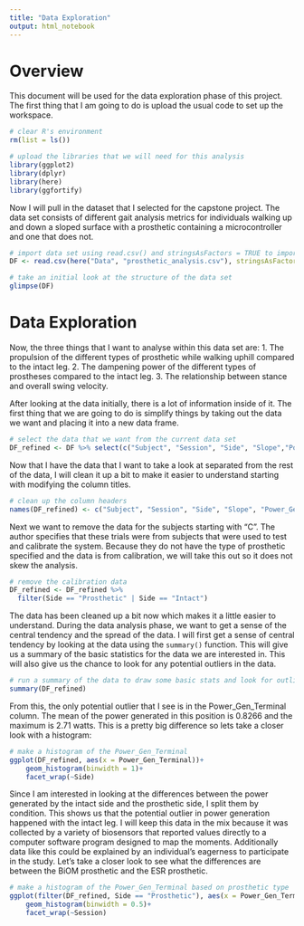 ```yaml
---
title: "Data Exploration"
output: html_notebook
---
```


# Overview
This document will be used for the data exploration phase of this project.  The first thing that I am going to do is upload the usual code to set up the workspace.

```r
# clear R's environment
rm(list = ls())

# upload the libraries that we will need for this analysis
library(ggplot2)
library(dplyr)
library(here)
library(ggfortify)
```
Now I will pull in the dataset that I selected for the capstone project.  The data set consists of different gait analysis metrics for individuals walking up and down a sloped surface with a prosthetic containing a microcontroller and one that does not. 

```r
# import data set using read.csv() and stringsAsFactors = TRUE to import the categorical data as factors with levels that we can look at
DF <- read.csv(here("Data", "prosthetic_analysis.csv"), stringsAsFactors = TRUE)

# take an initial look at the structure of the data set
glimpse(DF)
```

# Data Exploration
Now, the three things that I want to analyse within this data set are: 
1. The propulsion of the different types of prosthetic while walking uphill compared to the intact leg.
2. The dampening power of the different types of prostheses compared to the intact leg. 
3. The relationship between stance and overall swing velocity.

After looking at the data initially, there is a lot of information inside of it.  The first thing that we are going to do is simplify things by taking out the data we want and placing it into a new data frame.

```r
# select the data that we want from the current data set
DF_refined <- DF %>% select(c("Subject", "Session", "Side", "Slope","Power.Gen...Preswing", "Power.Gen...Midstance", "Power.Gen...Terminal.stance", "Propulsion", "Braking", "Velocity" ))
```
Now that I have the data that I want to take a look at separated from the rest of the data, I will clean it up a bit to make it easier to understand starting with modifying the column titles. 
```r
# clean up the column headers
names(DF_refined) <- c("Subject", "Session", "Side", "Slope", "Power_Gen_Pre", "Power_Gen_Mid", "Power_Gen_Terminal", "Propulsion", "Braking", "Velocity")
```
Next we want to remove the data for the subjects starting with "C". The author specifies that these trials were from subjects that were used to test and calibrate the system. Because they do not have the type of prosthetic specified and the data is from calibration, we will take this out so it does not skew the analysis. 
```r
# remove the calibration data
DF_refined <- DF_refined %>%
  filter(Side == "Prosthetic" | Side == "Intact")
```


The data has been cleaned up a bit now which makes it a little easier to understand.  During the data analysis phase, we want to get a sense of the central tendency and the spread of the data.  I will first get a sense of central tendency by looking at the data using the `summary()` function.  This will give us a summary of the basic statistics for the data we are interested in.  This will also give us the chance to look for any potential outliers in the data. 

```r
# run a summary of the data to draw some basic stats and look for outliers
summary(DF_refined)
```
From this, the only potential outlier that I see is in the Power_Gen_Terminal column.  The mean of the power generated in this position is 0.8266 and the maximum is 2.71 watts.  This is a pretty big difference so lets take a closer look with a histogram:

```r
# make a histogram of the Power_Gen_Terminal
ggplot(DF_refined, aes(x = Power_Gen_Terminal))+
    geom_histogram(binwidth = 1)+
    facet_wrap(~Side)
```
Since I am interested in looking at the differences between the power generated by the intact side and the prosthetic side, I split them by condition.  This shows us that the potential outlier in power generation happened with the intact leg.  I will keep this data in the mix because it was collected by a variety of biosensors that reported values directly to a computer software program designed to map the moments.  Additionally data like this could be explained by an individual's eagerness to participate in the study.  Let's take a closer look to see what the differences are between the BiOM prosthetic and the ESR prosthetic.

```r
# make a histogram of the Power_Gen_Terminal based on prosthetic type
ggplot(filter(DF_refined, Side == "Prosthetic"), aes(x = Power_Gen_Terminal))+
    geom_histogram(binwidth = 0.5)+
    facet_wrap(~Session)
```




